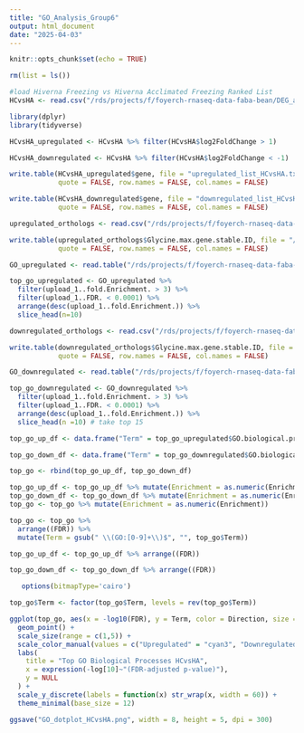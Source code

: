 ```yaml
---
title: "GO_Analysis_Group6"
output: html_document
date: "2025-04-03"
---
```


```r
knitr::opts_chunk$set(echo = TRUE)
```

```r
rm(list = ls())
```

```r
#load Hiverna Freezing vs Hiverna Acclimated Freezing Ranked List
HCvsHA <- read.csv("/rds/projects/f/foyerch-rnaseq-data-faba-bean/DEG_analysis/rankedlist_HCvsHA.csv", header = TRUE)
```

```r
library(dplyr)
library(tidyverse)
```

```r
HCvsHA_upregulated <- HCvsHA %>% filter(HCvsHA$log2FoldChange > 1)
```

```r
HCvsHA_downregulated <- HCvsHA %>% filter(HCvsHA$log2FoldChange < -1)
```

```r
write.table(HCvsHA_upregulated$gene, file = "upregulated_list_HCvsHA.txt", 
            quote = FALSE, row.names = FALSE, col.names = FALSE)
```

```r
write.table(HCvsHA_downregulated$gene, file = "downregulated_list_HCvsHA.txt", 
            quote = FALSE, row.names = FALSE, col.names = FALSE)
```

```r
upregulated_orthologs <- read.csv("/rds/projects/f/foyerch-rnaseq-data-faba-bean/GO_analysis/HCvsHA/mart_export.txt")
```

```r
write.table(upregulated_orthologs$Glycine.max.gene.stable.ID, file = "/rds/projects/f/foyerch-rnaseq-data-faba-bean/GO_analysis/HCvsHA/upregulated_orthologs_id.txt", 
            quote = FALSE, row.names = FALSE, col.names = FALSE)
```

```r
GO_upregulated <- read.table("/rds/projects/f/foyerch-rnaseq-data-faba-bean/GO_analysis/HCvsHA/analysis.txt", header = TRUE, sep = "\t", quote = "", stringsAsFactors = FALSE)
```

```r
top_go_upregulated <- GO_upregulated %>%
  filter(upload_1..fold.Enrichment. > 3) %>%
  filter(upload_1..FDR. < 0.0001) %>%
  arrange(desc(upload_1..fold.Enrichment.)) %>%
  slice_head(n=10)
```

```r
downregulated_orthologs <- read.csv("/rds/projects/f/foyerch-rnaseq-data-faba-bean/GO_analysis/HCvsHA/mart_export_down.txt")
```

```r
write.table(downregulated_orthologs$Glycine.max.gene.stable.ID, file = "/rds/projects/f/foyerch-rnaseq-data-faba-bean/GO_analysis/HCvsHA/downregulated_orthologs_id.txt", 
            quote = FALSE, row.names = FALSE, col.names = FALSE)
```

```r
GO_downregulated <- read.table("/rds/projects/f/foyerch-rnaseq-data-faba-bean/GO_analysis/HCvsHA/analysis_down.txt", header = TRUE, sep = "\t")
```

```r
top_go_downregulated <- GO_downregulated %>%
  filter(upload_1..fold.Enrichment. > 3) %>%
  filter(upload_1..FDR. < 0.0001) %>%
  arrange(desc(upload_1..fold.Enrichment.)) %>%
  slice_head(n =10) # take top 15
```

```r
top_go_up_df <- data.frame("Term" = top_go_upregulated$GO.biological.process.complete, "FDR" = top_go_upregulated$upload_1..FDR. , "Direction" = "Upregulated", "Enrichment" = top_go_upregulated$upload_1..fold.Enrichment.)

top_go_down_df <- data.frame("Term" = top_go_downregulated$GO.biological.process.complete, "FDR" = top_go_downregulated$upload_1..FDR. , "Direction" = "Downregulated", "Enrichment" = top_go_downregulated$upload_1..fold.Enrichment.)

top_go <- rbind(top_go_up_df, top_go_down_df)
```



```r
top_go_up_df <- top_go_up_df %>% mutate(Enrichment = as.numeric(Enrichment))
top_go_down_df <- top_go_down_df %>% mutate(Enrichment = as.numeric(Enrichment))
top_go <- top_go %>% mutate(Enrichment = as.numeric(Enrichment))
```

```r
top_go <- top_go %>% 
  arrange((FDR)) %>%
  mutate(Term = gsub(" \\(GO:[0-9]+\\)$", "", top_go$Term))
```

```r
top_go_up_df <- top_go_up_df %>% arrange((FDR))
```

```r
top_go_down_df <- top_go_down_df %>% arrange((FDR))
```

```r
   options(bitmapType='cairo')
```

```r
top_go$Term <- factor(top_go$Term, levels = rev(top_go$Term))

ggplot(top_go, aes(x = -log10(FDR), y = Term, color = Direction, size = Enrichment)) +
  geom_point() +
  scale_size(range = c(1,5)) +
  scale_color_manual(values = c("Upregulated" = "cyan3", "Downregulated" = "darksalmon")) +
  labs(
    title = "Top GO Biological Processes HCvsHA",
    x = expression(-log[10]~"(FDR-adjusted p-value)"),
    y = NULL
  ) +
  scale_y_discrete(labels = function(x) str_wrap(x, width = 60)) +
  theme_minimal(base_size = 12)

ggsave("GO_dotplot_HCvsHA.png", width = 8, height = 5, dpi = 300)
```